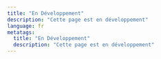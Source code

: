 ```yaml
---
title: "En Développement"
description: "Cette page est en développement"
language: fr
metatags:
  title: "En Développement"
  description: "Cette page est en développement"
---
```



<Hero
  headline="Bienvenue chez Dynamic Checkout"
  lead="La manière moderne de tarifer et de vendre pour les créateurs numériques. Nous travaillons sur le support pour d'autres langues que l'anglais."
  image="/small-business.jpg"
  buttonText=""
  buttonUrl=""
/>